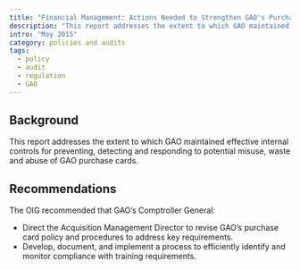```yaml
---
title: "Financial Management: Actions Needed to Strengthen GAO's Purchase Card Program Controls"
description: "This report addresses the extent to which GAO maintained effective internal controls for preventing, detecting and responding to potential misuse, waste and abuse of GAO purchase cards."
intro: "May 2015"
category: policies and audits
tags:
  - policy
  - audit
  - regulation
  - GAO
---
```



<LinkButton link="https://www.gao.gov/products/OIG-15-2" text="View Full Audit" />

## Background

This report addresses the extent to which GAO maintained effective internal controls for preventing, detecting and responding to potential misuse, waste and abuse of GAO purchase cards.

## Recommendations

The OIG recommended that GAO’s Comptroller General:

- Direct the Acquisition Management Director to revise GAO’s purchase card policy and procedures to address key requirements.
- Develop, document, and implement a process to efficiently identify and monitor compliance with training requirements.
